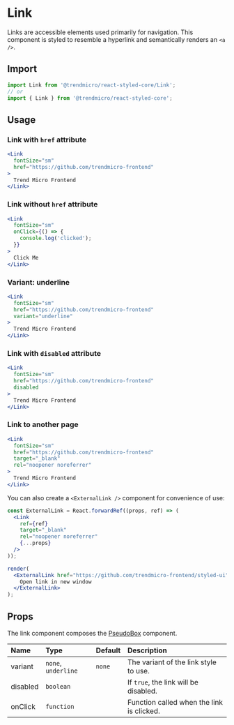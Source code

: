 # Link

Links are accessible elements used primarily for navigation. This component is styled to resemble a hyperlink and semantically renders an `<a />`.

## Import

```js
import Link from '@trendmicro/react-styled-core/Link';
// or
import { Link } from '@trendmicro/react-styled-core';
```

## Usage

### Link with `href` attribute

```jsx
<Link
  fontSize="sm"
  href="https://github.com/trendmicro-frontend"
>
  Trend Micro Frontend
</Link>
```

### Link without `href` attribute

```jsx
<Link
  fontSize="sm"
  onClick={() => {
    console.log('clicked');
  }}
>
  Click Me
</Link>
```

### Variant: underline

```jsx
<Link
  fontSize="sm"
  href="https://github.com/trendmicro-frontend"
  variant="underline"
>
  Trend Micro Frontend
</Link>
```

### Link with `disabled` attribute

```jsx
<Link
  fontSize="sm"
  href="https://github.com/trendmicro-frontend"
  disabled
>
  Trend Micro Frontend
</Link>
```

### Link to another page

```jsx
<Link
  fontSize="sm"
  href="https://github.com/trendmicro-frontend"
  target="_blank"
  rel="noopener noreferrer"
>
  Trend Micro Frontend
</Link>
```

You can also create a `<ExternalLink />` component for convenience of use:

```jsx noInline
const ExternalLink = React.forwardRef((props, ref) => (
  <Link
    ref={ref}
    target="_blank"
    rel="noopener noreferrer"
    {...props}
  />
));

render(
  <ExternalLink href="https://github.com/trendmicro-frontend/styled-ui">
    Open link in new window
  </ExternalLink>
);
```

## Props

The link component composes the [PseudoBox](./PseudoBox) component.

| Name          | Type                              | Default | Description                                                                    |
| :------------- | :--------------------------------- | :------- | :-------------------------------------------------------------------------------|
| variant       | `none`, `underline`               | `none`  | The variant of the link style to use.                                          |
| disabled      | `boolean`                         |         | If `true`, the link will be disabled.                                          |
| onClick       | `function`                        |         | Function called when the link is clicked.                                      |